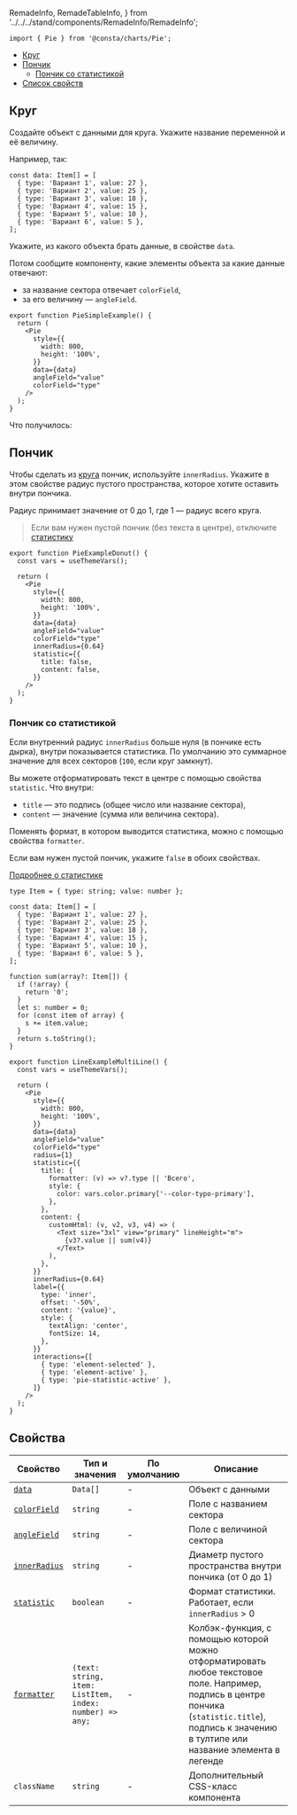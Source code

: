   RemadeInfo,
  RemadeTableInfo,
} from '../../../stand/components/RemadeInfo/RemadeInfo';

```tsx
import { Pie } from '@consta/charts/Pie';
```

<MdxMenu>

- [Круг](#круг)
- [Пончик](#пончик)
  - [Пончик со статистикой](#пончик-со-статистикой)
- [Список свойств](#свойства)

</MdxMenu>

## Круг

Создайте объект с данными для круга. Укажите название переменной и её величину.

Например, так:

```tsx
const data: Item[] = [
  { type: 'Вариант 1', value: 27 },
  { type: 'Вариант 2', value: 25 },
  { type: 'Вариант 3', value: 18 },
  { type: 'Вариант 4', value: 15 },
  { type: 'Вариант 5', value: 10 },
  { type: 'Вариант 6', value: 5 },
];
```

Укажите, из какого объекта брать данные, в свойстве `data`.

Потом сообщите компоненту, какие элементы объекта за какие данные отвечают:

- за название сектора отвечает `colorField`,
- за его величину — `angleField`.

```tsx
export function PieSimpleExample() {
  return (
    <Pie
      style={{
        width: 800,
        height: '100%',
      }}
      data={data}
      angleField="value"
      colorField="type"
    />
  );
}
```

Что получилось:

<PieSimpleExample />

## Пончик

Чтобы сделать из [круга](#круг) пончик, используйте `innerRadius`. Укажите в этом свойстве радиус
пустого пространства, которое хотите оставить внутри пончика.

Радиус принимает значение от 0 до 1, где 1 — радиус всего круга.

> Если вам нужен пустой пончик (без текста в центре), отключите [статистику](#пончик-со-статистикой)

<PieExampleDonut />

```tsx
export function PieExampleDonut() {
  const vars = useThemeVars();

  return (
    <Pie
      style={{
        width: 800,
        height: '100%',
      }}
      data={data}
      angleField="value"
      colorField="type"
      innerRadius={0.64}
      statistic={{
        title: false,
        content: false,
      }}
    />
  );
}
```

### Пончик со статистикой

Если внутренний радиус `innerRadius` больше нуля (в пончике есть дырка),
внутри показывается статистика. По умолчанию это суммарное значение для
всех секторов (`100`, если круг замкнут).

Вы можете отформатировать текст в центре с помощью свойства `statistic`. Что внутри:

- `title` — это подпись (общее число или название сектора),
- `content` — значение (сумма или величина сектора).

Поменять формат, в котором выводится статистика, можно с помощью свойства `formatter`.

Если вам нужен пустой пончик, укажите `false` в обоих свойствах.

[Подробнее о статистике](https://g2plot.antv.vision/en/docs/api/plots/pie#statistic-)

<PieExample />

```tsx
type Item = { type: string; value: number };

const data: Item[] = [
  { type: 'Вариант 1', value: 27 },
  { type: 'Вариант 2', value: 25 },
  { type: 'Вариант 3', value: 18 },
  { type: 'Вариант 4', value: 15 },
  { type: 'Вариант 5', value: 10 },
  { type: 'Вариант 6', value: 5 },
];

function sum(array?: Item[]) {
  if (!array) {
    return '0';
  }
  let s: number = 0;
  for (const item of array) {
    s += item.value;
  }
  return s.toString();
}

export function LineExampleMultiLine() {
  const vars = useThemeVars();

  return (
    <Pie
      style={{
        width: 800,
        height: '100%',
      }}
      data={data}
      angleField="value"
      colorField="type"
      radius={1}
      statistic={{
        title: {
          formatter: (v) => v?.type || 'Всего',
          style: {
            color: vars.color.primary['--color-typo-primary'],
          },
        },
        content: {
          customHtml: (v, v2, v3, v4) => (
            <Text size="3xl" view="primary" lineHeight="m">
              {v3?.value || sum(v4)}
            </Text>
          ),
        },
      }}
      innerRadius={0.64}
      label={{
        type: 'inner',
        offset: '-50%',
        content: '{value}',
        style: {
          textAlign: 'center',
          fontSize: 14,
        },
      }}
      interactions={[
        { type: 'element-selected' },
        { type: 'element-active' },
        { type: 'pie-statistic-active' },
      ]}
    />
  );
}
```

## Свойства

<RemadeTableInfo apiUrl="https://g2plot.antv.vision/en/docs/api/plots/pie" />

| Свойство                              | Тип и значения                                          | По умолчанию | Описание                                                                                                                                                                                           |
| ------------------------------------- | ------------------------------------------------------- | ------------ | -------------------------------------------------------------------------------------------------------------------------------------------------------------------------------------------------- |
| [`data`](#данные)                     | `Data[]`                                                | -            | Объект с данными                                                                                                                                                                                   |
| [`colorField`](#круг)                 | `string`                                                | -            | Поле с названием сектора                                                                                                                                                                           |
| [`angleField`](#круг)                 | `string`                                                | -            | Поле с величиной сектора                                                                                                                                                                           |
| [`innerRadius`](#пончик)              | `string`                                                | -            | Диаметр пустого пространства внутри пончика (от 0 до 1)                                                                                                                                            |
| [`statistic`](#пончик-со-статистикой) | `boolean`                                               | -            | Формат статистики. Работает, если `innerRadius` > 0                                                                                                                                                |
| [`formatter`](#пончик-со-статистикой) | `(text: string, item: ListItem, index: number) => any;` | -            | Колбэк-функция, с помощью которой можно отформатировать любое текстовое поле. Например, подпись в центре пончика (`statistic.title`), подпись к значению в тултипе или название элемента в легенде |
| `className`                           | `string`                                                | -            | Дополнительный CSS-класс компонента                                                                                                                                                                |
